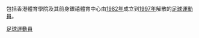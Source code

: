 包括香港體育學院及其前身銀禧體育中心由[[1982年|1982年]]成立到[[1997年|1997年]]解散的[[足球|足球]][[運動員|運動員]]。

[[Category:香港體育學院|足球運動員]]